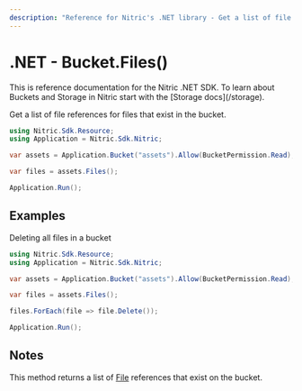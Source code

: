 ```yaml
---
description: "Reference for Nitric's .NET library - Get a list of file references for files that exist in the bucket."
---
```


# .NET - Bucket.Files()

<Note>
  This is reference documentation for the Nitric .NET SDK. To learn about
  Buckets and Storage in Nitric start with the [Storage docs](/storage).
</Note>

Get a list of file references for files that exist in the bucket.

```csharp
using Nitric.Sdk.Resource;
using Application = Nitric.Sdk.Nitric;

var assets = Application.Bucket("assets").Allow(BucketPermission.Read);

var files = assets.Files();

Application.Run();
```

## Examples

Deleting all files in a bucket

```csharp
using Nitric.Sdk.Resource;
using Application = Nitric.Sdk.Nitric;

var assets = Application.Bucket("assets").Allow(BucketPermission.Read);

var files = assets.Files();

files.ForEach(file => file.Delete());

Application.Run();
```

## Notes

This method returns a list of [File](./bucket-file) references that exist on the bucket.
